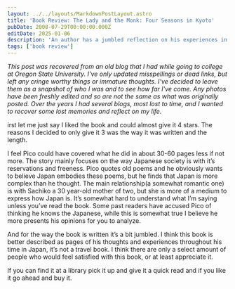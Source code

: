 ```yaml
---
layout: ../../layouts/MarkdownPostLayout.astro
title: 'Book Review: The Lady and the Monk: Four Seasons in Kyoto'
pubDate: 2008-07-29T00:00:00.000Z
editDate: 2025-01-06
description: 'An author has a jumbled reflection on his experiences in Japan'
tags: ['book review']
---
```



_This post was recovered from an old blog that I had while going to college at Oregon State University. I've only updated misspellings or dead links, but left any cringe worthy things or immature thoughts. I've decided to leave them as a snapshot of who I was and to see how far I've come. Any photos have been freshly edited and so are not the same as what was originally posted. Over the years I had several blogs, most lost to time, and I wanted to recover some lost memories and reflect on my life._

<DropCap letter='F' />

irst let me just say I liked the book and could almost give it 4 stars. The reasons I decided to only give it 3 was the way it was written and the length.

I feel Pico could have covered what he did in about 30-60 pages less if not more. The story mainly focuses on the way Japanese society is with it’s reservations and freeness. Pico quotes old poems and he obviously wants to believe Japan embodies these poems, but he finds that Japan is more complex than he thought. The main relationship(a somewhat romantic one) is with Sachiko a 30 year-old mother of two, but she is more of a medium to express how Japan is. It’s somewhat hard to understand what I’m saying unless you’ve read the book. Some past readers have accused Pico of thinking he knows the Japanese, while this is somewhat true I believe he more presents his opinions for you to analyze.

And for the way the book is written it’s a bit jumbled. I think this book is better described as pages of his thoughts and experiences throughout his time in Japan, it’s not a travel book. I think there are only a select amount of people who would feel satisfied with this book, or at least appreciate it.

If you can find it at a library pick it up and give it a quick read and if you like it go ahead and buy it.
